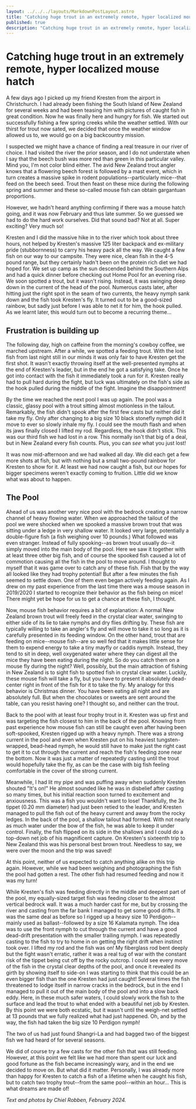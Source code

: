 ```yaml
---
layout: ../../../layouts/MarkdownPostLayout.astro
title: "Catching huge trout in an extremely remote, hyper localized mouse hatch"
published: true
description: "Catching huge trout in an extremely remote, hyper localized mouse hatch."
---
```



# Catching huge trout in an extremely remote, hyper localized mouse hatch

A few days ago I picked up my friend Kresten from the airport in Christchurch. I had already been fishing the South Island of New Zealand for several weeks and had been teasing him with pictures of caught fish in great condition. Now he was finally here and hungry for fish. We started out successfully fishing a few spring creeks while the weather settled. With our thirst for trout now sated, we decided that once the weather window allowed us to, we would go on a big backcountry mission.

<PictureFrame
  image={IMG_2518}
  caption="Kresten Ovesen with a massive 10 1/4 pound brown trout from a very remote river where the trout had been feasting mice for a good while!"
/>

I suspected we might have a chance of finding a real treasure in our river of choice. I had visited the river the prior season, and I do not understate when I say that the beech bush was more red than green in this particular valley. Mind you, I'm not color blind either. The avid New Zealand trout angler knows that a flowering beech forest is followed by a mast event, which in turn creates a massive spike in rodent populations--particularly mice--that feed on the beech seed. Trout then feast on these mice during the following spring and summer and these so-called mouse fish can obtain gargantuan proportions.

However, we hadn't heard anything confirming if there was a mouse hatch going, and it was now February and thus late summer. So we guessed we had to do the hard work ourselves. Did that sound bad? Not at all. Super exciting? Very much so!

<PictureFrame
  image={_DSC1080}
  caption="Flowering beech. Will the next season be a mouse season?"
/>

Kresten and I did the massive hike in to the river which took about three hours, not helped by Kresten's massive 125 liter backpack and ex-military pride (stubbornness) to carry his heavy pack all the way. We caught a few fish on our way to our campsite. They were nice, clean fish in the 4-5 pound range, but they certainly hadn't been on the protein rich diet we had hoped for. We set up camp as the sun descended behind the Southern Alps and had a quick dinner before checking out Home Pool for an evening rise. We soon spotted a trout, but it wasn't rising. Instead, it was swinging deep down in the current of the head of the pool. Numerous casts later, after hitting just the right spot in the seam of two currents, the heavy nymph sank down and the fish took Kresten's fly. It turned out to be a good-sized rainbow, but sadly just before I was able to net it for him, the hook pulled. As we learnt later, this would turn out to become a recurring theme…

## Frustration is building up

The following day, high on caffeine from the morning's cowboy coffee, we marched upstream. After a while, we spotted a feeding trout. With the lost fish from last night still in our minds it was only fair to have Kresten get the first shot. It wasn't exactly throwing itself at the well-presented nymphs at the end of Kresten's leader, but in the end he got a satisfying take. Once he got into contact with the fish it immediately took a run for it. Kresten really had to pull hard during the fight, but luck was ultimately on the fish's side as the hook pulled during the middle of the fight. Imagine the disappointment!

<PictureFrame
  image={IMG_2509}
  caption="Kresten Ovesen fishing a great piece of water in a stunning backcountry river."
/>

By the time we reached the next pool I was up again. The pool was a classic, glassy pool with a trout sitting almost motionless in the tailout. Remarkably, the fish didn't spook after the first few casts but neither did it take my fly. Only after changing to a big size 10 black stonefly nymph did it move to ever so slowly inhale my fly. I could see the mouth flash and when its jaws finally closed I lifted my rod. Regardless, the hook didn't stick. This was our third fish we had lost in a row. This normally isn't that big of a deal, but in New Zealand every fish counts. Plus, you can _see_ what you just lost!

It was now mid-afternoon and we had walked all day. We did each get a few more shots at fish, but with nothing but a small two-pound rainbow for Kresten to show for it. At least we had now caught a fish, but our hopes for bigger specimens weren't exactly coming to fruition. Little did we know what was about to happen.

## The Pool

Ahead of us was another very nice pool with the bedrock creating a narrow channel of heavy flowing water. When we approached the tailout of the pool we were shocked when we spooked a massive brown trout that was sitting under a ledge in very shallow water. It looked very large, potentially a double-figure fish (a fish weighing over 10 pounds.) What followed was even stranger. Instead of fully spooking--as brown trout usually do--it simply moved into the main body of the pool. Here we saw it together with at least three other big fish, and of course the spooked fish caused a lot of commotion causing all the fish in the pool to move around. I thought to myself that it was game over to catch any of these fish. Fish that by the way all looked like they had trophy potential! But after a few minutes the fish seemed to settle down. One of them even began actively feeding again. As I drew on my past experience from the last time there was a mouse season in 2019/2020 I started to recognize their behavior as the fish being on mice! There might yet be hope for us to get a chance at these fish, I thought.

<PictureFrame
  image={IMG_2515}
  caption="Kresten is getting ready to fish the pool were we were seeing at least four double figure trout."
/>

Now, mouse fish behavior requires a bit of explanation: A normal New Zealand brown trout will freely feed in the crystal clear water, swinging to either side of its lie to take nymphs and dry flies drifting by. These fish are typically willing to take an angler's fly and will move to take it so long as it is carefully presented in its feeding window. On the other hand, trout that are feeding on mice--mouse fish--are so well fed that it makes little sense for them to expend energy to take a tiny mayfly or caddis nymph. Instead, they tend to sit in deep, well oxygenated water where they can digest all the mice they have been eating during the night. So do you catch them on a mouse fly during the night? Well, possibly, but the main attraction of fishing in New Zealand is to sight fish to spotted fish in crystal clear water. Luckily, these mouse fish will take a fly, but you have to present it absolutely dead-center right in front of the fish for it to take the fly. My analogy for this behavior is Christmas dinner. You have been eating all night and are absolutely full. But when the chocolates or sweets are sent around the table, can you resist having one? I thought so, and neither can the trout.

Back to the pool with at least four trophy trout in it. Kresten was up first and was targeting the fish closest to him in the back of the pool. Knowing from past experience how mouse fish can still be caught even after having been soft-spooked, Kresten rigged up with a heavy nymph. There was a strong current in the pool and even when Kresten put on his heaviest tungsten-wrapped, bead-head nymph, he would still have to make just the right cast to get it to cut through the current and reach the fish's feeding zone near the bottom. Now it was just a matter of repeatedly casting until the trout would hopefully take the fly, as can be the case with big fish feeling comfortable in the cover of the strong current.

Meanwhile, I had lit my pipe and was puffing away when suddenly Kresten shouted "It's on!" He almost sounded like he was in disbelief after casting so many times, but his initial reaction soon turned to excitement and anxiousness. This was a fish you wouldn't want to lose! Thankfully, the 3x tippet (0.20 mm diameter) had just been retied to the leader, and Kresten managed to pull the fish out of the heavy current and away from the rocky ledges. In the back of the pool, a shallow tailout had formed. With not nearly as much water under the bow of the fish, he was able to keep it under control. Finally, the fish flipped on its side in the shallows and I could do a top-down net job of his magnificent capture. On Kresten's sixteenth trip to New Zealand this was his personal best brown trout. Needless to say, we were over the moon and the trip was saved!

At this point, neither of us expected to catch anything alike on this trip again. However, while we had been weighing and photographing the fish the pool had gotten a rest. The other fish had resumed feeding and now it was my turn!

While Kresten's fish was feeding directly in the middle and deepest part of the pool, my equally-sized target fish was feeding closer to the almost vertical bedrock wall. It was a much harder cast for me, but by crossing the river and casting from the far bank I managed to get some good drifts. It was the same deal as before so I rigged up a heavy size 10 Perdigon--mainly used as ballast--followed by a size 16 Kalamata nymph. The idea was to use the front nymph to cut through the current and have a good dead-drift presentation with the smaller trailing nymph. I was repeatedly casting to the fish to try to home in on getting the right drift when instinct took over. I lifted my rod and the fish was on! My fiberglass rod bent deeply but the fight wasn't erratic, rather it was a real tug of war with the constant risk of the tippet being cut off by the rocky outcrop. I could see every move of the fish in the crystal clear depths of the pool, and once it revealed its girth by showing itself to side-on I was starting to think that this could be an even bigger fish than the one Kresten had just caught! Several times the fish threatened to lodge itself in narrow cracks in the bedrock, but in the end I managed to pull it out of the main body of the pool and into a slow back eddy. Here, in these much safer waters, I could slowly work the fish to the surface and lead the trout to what ended with a beautiful net job by Kresten. By this point we were both ecstatic, but it wasn't until the weigh-net settled at 13 pounds that we fully realized what had just happened. Oh, and by the way, the fish had taken the big size 10 Perdigon nymph!

<PictureFrame
  image={IMG_5445}
  caption="A massive 13 pound brown trout for the author. The fish showed classical mouse trout behavior and was finally enticed after having repeatedly cast to it for what felt like over 15 minutes. (Photo: Kresten Ovesen)"
/>

The two of us had just found Shangri-La and had bagged two of the biggest fish we had heard of for several seasons.

We did of course try a few casts for the other fish that was still feeding. However, at this point we felt like we had more than spent our luck and good fortune as the fish became increasingly wary, and in the end we decided to move on. But what did it matter. Personally, I was already more than happy for Kresten to catch a fish of a lifetime when he caught his fish, but to catch two trophy trout--from the same pool--within an hour... This is what dreams are made of!

<PictureFrame
  image={IMG_2556}
  caption="Walking back from a trip of a lifetime and memories that will hopefully last forever."
/>

_Text and photos by Chiel Robben, February 2024._
